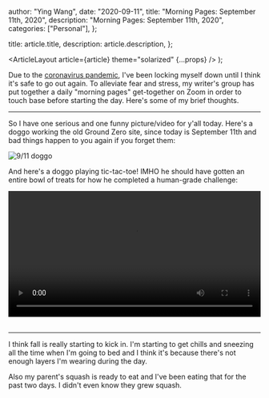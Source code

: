
  author: "Ying Wang",
  date: "2020-09-11",
  title: "Morning Pages: September 11th, 2020",
  description: "Morning Pages: September 11th, 2020",
  categories: ["Personal"],
};

  title: article.title,
  description: article.description,
};

  <ArticleLayout article={article} theme="solarized" {...props} />
);

Due to the [coronavirus
pandemic](https://en.wikipedia.org/wiki/2019-20_coronavirus_pandemic), I've been
locking myself down until I think it's safe to go out again. To alleviate fear
and stress, my writer's group has put together a daily "morning pages"
get-together on Zoom in order to touch base before starting the day. Here's some
of my brief thoughts.

---

So I have one serious and one funny picture/video for y'all today. Here's a
doggo working the old Ground Zero site, since today is September 11th and bad
things happen to you again if you forget them:

![9/11 doggo](/img/posts/2020/09/11/morning_pages.jpg)

And here's a doggo playing tic-tac-toe! IMHO he should have gotten an entire
bowl of treats for how he completed a human-grade challenge:

<!-- https://stackoverflow.com/a/26276254 -->

<video style="width: 100%; width: -moz-available; width: -webkit-fill-available; width: fill-available; max-width: 100%;" controls>
    <source src="/video/posts/2020/09/11/morning_pages.mp4" type="video/mp4">
    Your browser does not support HTML5 video.
</video>
<br/>
<br/>

---

I think fall is really starting to kick in. I'm starting to get chills and
sneezing all the time when I'm going to bed and I think it's because there's not
enough layers I'm wearing during the day.

Also my parent's squash is ready to eat and I've been eating that for the past
two days. I didn't even know they grew squash.
